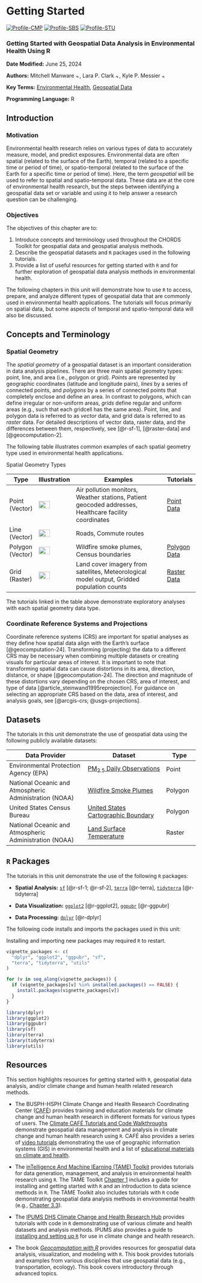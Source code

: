 
# Getting Started {#chapter-getting-started-spatial}

[![Profile-CMP](images/user_profiles/profilecmp.svg)](#profilecmp) [![Profile-SBS](images/user_profiles/profilesbs.svg)](#profilesbs) [![Profile-STU](images/user_profiles/profilestu.svg)](#profilestu)

### Getting Started with Geospatial Data Analysis in Environmental Health Using R {-}

**Date Modified:** June 25, 2024

**Authors:** Mitchell Manware [![author-mm](images/orcid.png){width="10"}](https://orcid.org/0009-0003-6440-6106),  Lara P. Clark [![author-lpc](images/orcid.png){width=10}](https://orcid.org/0000-0001-6940-5442), Kyle P. Messier [![author-kpm](images/orcid.png){width="10"}](https://orcid.org/0000-0001-9508-9623)

**Key Terms:** [Environmental Health](https://tools.niehs.nih.gov/cchhglossary/?keyword=environmental+health&termOnlySearch=true&exactSearch=true), [Geospatial Data](#def-geospatial-data)

**Programming Language:** R

## Introduction

### Motivation

Environmental health research relies on various types of data to accurately measure, model, and predict exposures. Environmental data are often spatial (related to the surface of the Earth), temporal (related to a specific time or period of time), or spatio-temporal (related to the surface of the Earth for a specific time or period of time). Here, the term _geospatial_ will be used to refer to spatial and spatio-temporal data. These data are at the core of environmental health research, but the steps between identifying a geospatial data set or variable and using it to help answer a research question can be challenging.

### Objectives

The objectives of this chapter are to:

1. Introduce concepts and terminology used throughout the CHORDS Toolkit for geospatial data and geospatial analysis methods.
2. Describe the geospatial datasets and `R` packages used in the following tutorials.
3. Provide a list of useful resources for getting started with `R` and for further exploration of geospatial data analysis methods in environmental health.

The following chapters in this unit will demonstrate how to use `R` to access, prepare, and analyze different types of geospatial data that are commonly used in environmental health applications. The tutorials will focus primarily on spatial data, but some aspects of temporal and spatio-temporal data will also be discussed.

## Concepts and Terminology

### Spatial Geometry

The _spatial geometry_ of a geospatial dataset is an important consideration in data analysis pipelines. There are three main spatial geometry types: point, line, and area (i.e., polygon or grid). _Points_ are represented by geographic coordinates (latitude and longitude pairs), _lines_ by a series of connected points, and _polygons_ by a series of connected points that completely enclose and define an area. In contrast to polygons, which can define irregular or non-uniform areas, _grids_ define regular and uniform areas (e.g., such that each gridcell has the same area). Point, line, and polygon data is referred to as _vector_ data, and grid data is referred to as _raster_ data. For detailed descriptions of vector data, raster data, and the differences between them, respectively, see [@r-sf-1], [@raster-data] and [@geocomputation-2].

The following table illustrates common examples of each spatial geometry type used in environmental health applications.

<figcaption>Spatial Geometry Types</figcaption>

|Type  |Illustration |Examples                                      |Tutorials  |
|------|-------------|----------------------------------------------|----------|
|Point (Vector) |![](images/intro_to_spatial/illustration-point.png){width=60%} |Air pollution monitors, Weather stations, Patient geocoded addresses, Healthcare facility coordinates |[Point Data](#chapter-point-data) |
|Line (Vector) |![](images/intro_to_spatial/illustration-line.png){width=60%} |Roads, Commute routes | |
|Polygon (Vector)|![](images/intro_to_spatial/illustration-polygon.png){width=60%} |Wildfire smoke plumes, Census boundaries |[Polygon Data](#chapter-polygon-data) |
|Grid (Raster) |![](images/intro_to_spatial/illustration-grid.png){width=60%} |Land cover imagery from satellites, Meteorological model output, Gridded population counts |[Raster Data](#chapter-raster-data) |

The tutorials linked in the table above demonstrate exploratory analyses with each spatial geometry data type.

### Coordinate Reference Systems and Projections {#getting-started-spatial-crs}

Coordinate reference systems (CRS) are important for spatial analyses as they define how spatial data align with the Earth's surface [@geocomputation-24]. Transforming (projecting) the data to a different CRS may be necessary when combining multiple datasets or creating visuals for particular areas of interest. It is important to note that transforming spatial data can cause distortions in its area, direction, distance, or shape [@geocomputation-24]. The direction and magnitude of these distortions vary depending on the chosen CRS, area of interest, and type of data [@article_steinwand1995reprojection]. For guidance on selecting an appropriate CRS based on the data, area of interest, and analysis goals, see [@arcgis-crs; @usgs-projections].

## Datasets

The tutorials in this unit demonstrate the use of geospatial data using the following publicly available datasets: 

| Data Provider   | Dataset         | Type  |
|-----------------|-----------------|-------|
| Environmental Protection Agency (EPA) | [PM~2.5~ Daily Observations](https://aqs.epa.gov/aqsweb/airdata/download_files.html) | Point |
| National Oceanic and Atmospheric Administration (NOAA) | [Wildfire Smoke Plumes](https://www.ospo.noaa.gov/Products/land/hms.html) | Polygon |
| United States Census Bureau | [United States Cartographic Boundary](https://www.census.gov/geographies/mapping-files/time-series/geo/carto-boundary-file.html) | Polygon |
| National Oceanic and Atmospheric Administration (NOAA) | [Land Surface Temperature](https://psl.noaa.gov/data/gridded/data.narr.html) | Raster |

## `R` Packages

The tutorials in this unit demonstrate the use of the following `R` packages:

-   **Spatial Analysis:** [`sf`](https://cran.r-project.org/web/packages/sf/sf.pdf) [@r-sf-1; @r-sf-2], [`terra`](https://cran.r-project.org/web/packages/terra/terra.pdf) [@r-terra], [`tidyterra`]((https://cran.r-project.org/web/packages/tidyterra/tidyterra.pdf)) [@r-tidyterra]

-   **Data Visualization:** [`ggplot2`](https://cran.r-project.org/web/packages/ggplot2/ggplot2.pdf) [@r-ggplot2], [`ggpubr`](https://cran.r-project.org/web/packages/ggpubr/ggpubr.pdf) [@r-ggpubr]

-   **Data Processing:** [`dplyr`](https://cran.r-project.org/web/packages/dplyr/dplyr.pdf) [@r-dplyr]

The following code installs and imports the packages used in this unit:

::: note
Installing and importing new packages may required `R` to restart.
:::

```r
vignette_packages <- c(
  "dplyr", "ggplot2", "ggpubr", "sf",
  "terra", "tidyterra", "utils"
)

for (v in seq_along(vignette_packages)) {
  if (vignette_packages[v] %in% installed.packages() == FALSE) {
    install.packages(vignette_packages[v])
  }
}

library(dplyr)
library(ggplot2)
library(ggpubr)
library(sf)
library(terra)
library(tidyterra)
library(utils)
```

## Resources {#chapter-getting-started-spatial-resources}

This section highlights resources for getting started with `R`, geospatial data analysis, and/or climate change and human health related research methods.

- The BUSPH-HSPH Climate Change and Health Research Coordinating Center ([CAFÉ](https://climatehealthcafe.org)) provides training and education materials for climate change and human health research in different formats for various types of users. The [Climate CAFÉ Tutorials and Code Walkthroughs](https://climate-cafe.github.io/cafe_github_org.html) demonstrate geospatial data management and analysis in climate change and human health research using `R`. CAFÉ also provides a series of [video tutorials](https://climatehealthcafe.org/training) demonstrating the use of geographic information systems (GIS) in environmental health and a list of [educational materials on climate and health](https://climatehealthcafe.org/training).

- The [inTelligence And Machine lEarning (TAME) Toolkit](https://uncsrp.github.io/Data-Analysis-Training-Modules/) provides tutorials for data generation, management, and analysis in environmental health research using `R`. The TAME Toolkit [Chapter 1](https://uncsrp.github.io/Data-Analysis-Training-Modules/introduction-to-coding-in-r.html#introduction-to-coding-in-r) includes a guide for installing and getting started with `R` and an introduction to data science methods in `R`. The TAME Toolkit also includes tutorials with `R` code demonstrating geospatial data analysis methods in environmental health (e.g., [Chapter 3.3](https://uncsrp.github.io/Data-Analysis-Training-Modules/database-integration-air-quality-mortality-and-environmental-justice-data.html#database-integration-air-quality-mortality-and-environmental-justice-data)).

- The [IPUMS DHS Climate Change and Health Research Hub](https://tech.popdata.org/dhs-research-hub/) provides tutorials with code in `R` demonstrating use of various climate and health datasets and analysis methods. IPUMS also provides a guide to [installing and setting up `R`](https://tech.popdata.org/dhs-research-hub/posts/2024-02-01-getting-started-with-r/) for use in climate change and health research.

- The book [*Geocomputation with R*](https://r.geocompx.org/) provides resources for geospatial data analysis, visualization, and modeling with `R`. This book provides tutorials and examples from various disciplines that use geospatial data (e.g., transportation, ecology). This book covers introductory through advanced topics.
